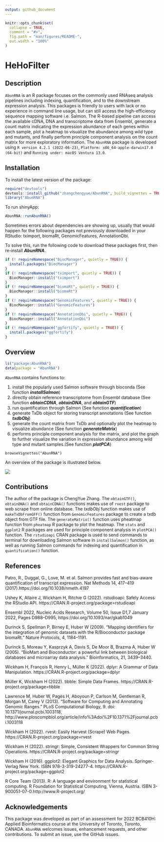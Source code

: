 ```yaml
---
output: github_document
---
```


<!-- README.md is generated from README.Rmd. Please edit that file -->

```r
knitr::opts_chunk$set(
  collapse = TRUE,
  comment = "#>",
  fig.path = "man/figures/README-",
  out.width = "100%"
)
```

# HeHoFilter

<!-- badges: start -->
<!-- badges: end -->




## Description

`AbunRNA` is an R package focuses on the commonly used RNAseq analysis pipelines including indexing, quantification, and to the downstream expression analysis. This packages is friendly to users with lack or no experience in command line usage, but can still access the high-efficiency sequence mapping software i.e. Salmon. The R-based pipeline can access the available cDNA, DNA and transcriptome data from Ensembl, generate a count matrix indicating the expression abundance of each genes within each sample, plot a heatmap to visualize the abundance among wild type and mutants, and finally perform principle component analysis on the count matrix for more exploratory information. The `AbunRNA` package is developed using `R version 4.2.1 (2022-06-23)`, `Platform: x86_64-apple-darwin17.0 (64-bit)` and `Running under: macOS Ventura 13.0`.

## Installation

To install the latest version of the package:

``` r
require("devtools")
devtools::install_github("zhangchengyue/AbunRNA", build_vignettes = TRUE)
library("AbunRNA")
```

To run shinyApp:

``` r
AbunRNA::runAbunRNA()
```


Sometimes errors about dependencies are showing up, usually that would happen for the following packages not previously downloaded in your RStudio: tximport, biomaRt, GenomicFeatures, AnnotationDbi.

To solve this, run the following code to download these packages first, then re-install __*AbunRNA*__.
``` r
if (! requireNamespace("BiocManager", quietly = TRUE)) {
  install.packages("BiocManager")
}
if (! requireNamespace("tximport", quietly = TRUE)) {
  BiocManager::install("tximport")
}
if (! requireNamespace("biomaRt", quietly = TRUE)) {
  BiocManager::install("biomaRt")
}
if (! requireNamespace("GenomicFeatures", quietly = TRUE)) {
  BiocManager::install("GenomicFeatures")
}
if (! requireNamespace("AnnotationDbi", quietly = TRUE)) {
  BiocManager::install("AnnotationDbi")
}
if (! requireNamespace("ggfortify", quietly = TRUE)) {
  install.packages("ggfortify")
}
```

## Overview

``` r
ls("package:AbunRNA")
data(package = "AbunRNA") 
```
`AbunRNA` contains functions to: 

1. install the popularly used Salmon software through bioconda (See function __*installSalmon*__)
2. directly obtain reference transcriptome from Ensembl database (See function __*obtainCDNA*__, __*obtainDNA*__, and __*obtainGTF*__)
3. run quantification through Salmon (See function __*quantification*__)
4. generate TxDb object for storing transcript annotations (See function __*txdbObj*__)
5. generate the count matrix from TxDb and optionally plot the heatmap to visualize abundance (See function __*generateMatrix*__)
6. performs principle component analysis for the matrix, and plot the graph to further visualize the variation in expression abundance among wild type and mutant samples.(See function __*plotPCA*__)
```
browseVignettes("AbunRNA")
```

An overview of the package is illustrated below. 

![](./inst/extdata/OVERVIEW.png)


## Contributions

The author of the package is ChengYue Zhang. The `obtainGTF()`, `obtainDNA()` and `obtainCDNA()` functions makes use of `rvest` package to web scrape from online database. The *txdbObj* function makes use of `makeTxDbFromGFF()` function from `GenomicFeatures` package to create a txdb object from GTF file. The `generateMatrix()` function uses pheatmap function from `pheatmap` R package to plot the heatmap. The `stats` and `ggplot2` R packages are used for principle component analysis in `plotPCA()` function. The `rstudioapi` CRAN package is used to send commands to terminal for downloading Salmon software in `installSalmon()` function, as well as running Salmon commands for indexing and quantification in `quantification()` function.

## References

Patro, R., Duggal, G., Love, M. et al. Salmon provides fast and bias-aware quantification of transcript expression. Nat Methods 14, 417–419 (2017).https://doi.org/10.1038/nmeth.4197

Ushey K, Allaire J, Wickham H, Ritchie G (2022). rstudioapi: Safely Access the RStudio API. https://CRAN.R-project.org/package=rstudioapi

Ensembl 2022, Nucleic Acids Research, Volume 50, Issue D1,7 January 2022, Pages D988–D995, https://doi.org/10.1093/nar/gkab1049

Durinck S, Spellman P, Birney E, Huber W (2009). “Mapping identifiers for the integration of genomic datasets with the R/Bioconductor package biomaRt.” Nature Protocols, 4, 1184–1191.

Durinck S, Moreau Y, Kasprzyk A, Davis S, De Moor B, Brazma A, Huber W (2005). “BioMart and Bioconductor: a powerful link between biological databases and microarray data analysis.” Bioinformatics, 21, 3439–3440.

Wickham H, François R, Henry L, Müller K (2022). dplyr: A Grammar of Data Manipulation. https://CRAN.R-project.org/package=dplyr

Müller K, Wickham H (2022). tibble: Simple Data Frames. https://CRAN.R-project.org/package=tibble

Lawrence M, Huber W, Pagès H, Aboyoun P, Carlson M, Gentleman R, Morgan M, Carey V (2013). “Software for Computing and Annotating Genomic Ranges.” PLoS Computational Biology, 9. doi: 10.1371/journal.pcbi.1003118, http://www.ploscompbiol.org/article/info%3Adoi%2F10.1371%2Fjournal.pcbi.1003118

Wickham H (2022). rvest: Easily Harvest (Scrape) Web Pages. https://CRAN.R-project.org/package=rvest 

Wickham H (2022). stringr: Simple, Consistent Wrappers for Common String Operations. https://CRAN.R-project.org/package=stringr

Wickham H (2016). ggplot2: Elegant Graphics for Data Analysis. Springer-Verlag New York. ISBN 978-3-319-24277-4.  https://CRAN.R-project.org/package=ggplot2

R Core Team (2013). R: A language and environment for statistical computing. R Foundation for Statistical Computing, Vienna, Austria. ISBN 3-900051-07-0.http://www.R-project.org/

## Acknowledgements

This package was developed as part of an assessment for 2022 BCB410H: Applied Bioinformatics course at the University of Toronto, Toronto, CANADA. `AbunRNA` welcomes issues, enhancement requests, and other contributions. To submit an issue, use the GitHub issues.
